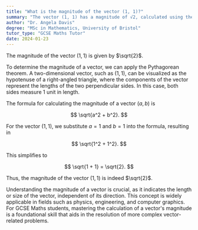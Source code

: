 ```yaml
---
title: "What is the magnitude of the vector (1, 1)?"
summary: "The vector (1, 1) has a magnitude of √2, calculated using the formula for the magnitude of a vector in two-dimensional space."
author: "Dr. Angela Davis"
degree: "MSc in Mathematics, University of Bristol"
tutor_type: "GCSE Maths Tutor"
date: 2024-01-23
---
```


The magnitude of the vector $(1, 1)$ is given by $\sqrt{2}$.

To determine the magnitude of a vector, we can apply the Pythagorean theorem. A two-dimensional vector, such as $(1, 1)$, can be visualized as the hypotenuse of a right-angled triangle, where the components of the vector represent the lengths of the two perpendicular sides. In this case, both sides measure $1$ unit in length.

The formula for calculating the magnitude of a vector $(a, b)$ is 

$$
\sqrt{a^2 + b^2}.
$$

For the vector $(1, 1)$, we substitute $a = 1$ and $b = 1$ into the formula, resulting in 

$$
\sqrt{1^2 + 1^2}.
$$ 

This simplifies to 

$$
\sqrt{1 + 1} = \sqrt{2}.
$$ 

Thus, the magnitude of the vector $(1, 1)$ is indeed $\sqrt{2}$.

Understanding the magnitude of a vector is crucial, as it indicates the length or size of the vector, independent of its direction. This concept is widely applicable in fields such as physics, engineering, and computer graphics. For GCSE Maths students, mastering the calculation of a vector's magnitude is a foundational skill that aids in the resolution of more complex vector-related problems.
    